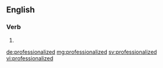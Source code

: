 ==English==

===Verb===
{{head|en}}

# {{en-past of|professionalize}}

[[de:professionalized]]
[[mg:professionalized]]
[[sv:professionalized]]
[[vi:professionalized]]